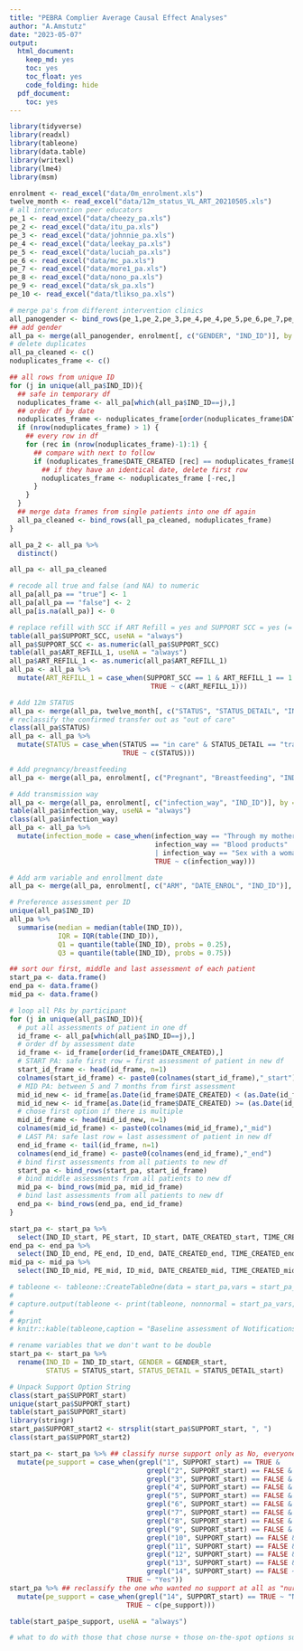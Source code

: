 ```yaml
---
title: "PEBRA Complier Average Causal Effect Analyses"
author: "A.Amstutz"
date: "2023-05-07"
output:
  html_document:
    keep_md: yes
    toc: yes
    toc_float: yes
    code_folding: hide
  pdf_document:
    toc: yes
---
```


```r
library(tidyverse)
library(readxl)
library(tableone)
library(data.table)
library(writexl)
library(lme4)
library(msm)

```

```r
enrolment <- read_excel("data/0m_enrolment.xls")
twelve_month <- read_excel("data/12m_status_VL_ART_20210505.xls")
# all intervention peer educators
pe_1 <- read_excel("data/cheezy_pa.xls")
pe_2 <- read_excel("data/itu_pa.xls")
pe_3 <- read_excel("data/johnnie_pa.xls")
pe_4 <- read_excel("data/leekay_pa.xls")
pe_5 <- read_excel("data/luciah_pa.xls")
pe_6 <- read_excel("data/mc_pa.xls")
pe_7 <- read_excel("data/more1_pa.xls")
pe_8 <- read_excel("data/nono_pa.xls")
pe_9 <- read_excel("data/sk_pa.xls")
pe_10 <- read_excel("data/tlikso_pa.xls")

```

```r
# merge pa's from different intervention clinics
all_panogender <- bind_rows(pe_1,pe_2,pe_3,pe_4,pe_4,pe_5,pe_6,pe_7,pe_8,pe_9,pe_10)
## add gender
all_pa <- merge(all_panogender, enrolment[, c("GENDER", "IND_ID")], by = "IND_ID")
# delete duplicates
all_pa_cleaned <- c()
noduplicates_frame <- c()

## all rows from unique ID
for (j in unique(all_pa$IND_ID)){
  ## safe in temporary df
  noduplicates_frame <- all_pa[which(all_pa$IND_ID==j),]
  ## order df by date
  noduplicates_frame <- noduplicates_frame[order(noduplicates_frame$DATE_CREATED),]
  if (nrow(noduplicates_frame) > 1) {
    ## every row in df
    for (rec in (nrow(noduplicates_frame)-1):1) {
      ## compare with next to follow
      if (noduplicates_frame$DATE_CREATED [rec] == noduplicates_frame$DATE_CREATED [rec+1]){
        ## if they have an identical date, delete first row
        noduplicates_frame <- noduplicates_frame [-rec,]
      }
    }
  }
  ## merge data frames from single patients into one df again
  all_pa_cleaned <- bind_rows(all_pa_cleaned, noduplicates_frame)
}

all_pa_2 <- all_pa %>% 
  distinct()

all_pa <- all_pa_cleaned

# recode all true and false (and NA) to numeric
all_pa[all_pa == "true"] <- 1
all_pa[all_pa == "false"] <- 2
all_pa[is.na(all_pa)] <- 0

# replace refill with SCC if ART Refill = yes and SUPPORT SCC = yes (= SCC wished and available)
table(all_pa$SUPPORT_SCC, useNA = "always")
all_pa$SUPPORT_SCC <- as.numeric(all_pa$SUPPORT_SCC)
table(all_pa$ART_REFILL_1, useNA = "always")
all_pa$ART_REFILL_1 <- as.numeric(all_pa$ART_REFILL_1)
all_pa <- all_pa %>%
  mutate(ART_REFILL_1 = case_when(SUPPORT_SCC == 1 & ART_REFILL_1 == 1 ~ 6,
                                   TRUE ~ c(ART_REFILL_1)))

# Add 12m STATUS
all_pa <- merge(all_pa, twelve_month[, c("STATUS", "STATUS_DETAIL", "IND_ID")], by = "IND_ID")
# reclassify the confirmed transfer out as "out of care"
class(all_pa$STATUS)
all_pa <- all_pa %>% 
  mutate(STATUS = case_when(STATUS == "in care" & STATUS_DETAIL == "transfer" ~ "out of care",
                            TRUE ~ c(STATUS)))

# Add pregnancy/breastfeeding
all_pa <- merge(all_pa, enrolment[, c("Pregnant", "Breastfeeding", "IND_ID")], by = "IND_ID")

# Add transmission way
all_pa <- merge(all_pa, enrolment[, c("infection_way", "IND_ID")], by = "IND_ID")
table(all_pa$infection_way, useNA = "always")
class(all_pa$infection_way)
all_pa <- all_pa %>% 
  mutate(infection_mode = case_when(infection_way == "Through my mother" ~ "vertical",
                                    infection_way == "Blood products" | infection_way == "Sex with a man" 
                                    | infection_way == "Sex with a woman" ~ "horizontal",
                                    TRUE ~ c(infection_way)))

```

```r
# Add arm variable and enrollment date
all_pa <- merge(all_pa, enrolment[, c("ARM", "DATE_ENROL", "IND_ID")], by = "IND_ID")

# Preference assessment per ID
unique(all_pa$IND_ID)
all_pa %>%
  summarise(median = median(table(IND_ID)),
            IQR = IQR(table(IND_ID)),
            Q1 = quantile(table(IND_ID), probs = 0.25),
            Q3 = quantile(table(IND_ID), probs = 0.75))

## sort our first, middle and last assessment of each patient
start_pa <- data.frame()
end_pa <- data.frame()
mid_pa <- data.frame()

# loop all PAs by participant
for (j in unique(all_pa$IND_ID)){
  # put all assessments of patient in one df
  id_frame <- all_pa[which(all_pa$IND_ID==j),]
  # order df by assessment date
  id_frame <- id_frame[order(id_frame$DATE_CREATED),]
  # START PA: safe first row = first assessment of patient in new df
  start_id_frame <- head(id_frame, n=1)
  colnames(start_id_frame) <- paste0(colnames(start_id_frame),"_start")
  # MID PA: between 5 and 7 months from first assessment
  mid_id_new <- id_frame[as.Date(id_frame$DATE_CREATED) < (as.Date(id_frame$DATE_CREATED[1]) + months(7)),]
  mid_id_new <- id_frame[as.Date(id_frame$DATE_CREATED) >= (as.Date(id_frame$DATE_CREATED[1]) + months(5)),]
  # chose first option if there is multiple
  mid_id_frame <- head(mid_id_new, n=1)
  colnames(mid_id_frame) <- paste0(colnames(mid_id_frame),"_mid")
  # LAST PA: safe last row = last assessment of patient in new df
  end_id_frame <- tail(id_frame, n=1)
  colnames(end_id_frame) <- paste0(colnames(end_id_frame),"_end")
  # bind first assessments from all patients to new df
  start_pa <- bind_rows(start_pa, start_id_frame)
  # bind middle assessments from all patients to new df
  mid_pa <- bind_rows(mid_pa, mid_id_frame)
  # bind last assessments from all patients to new df
  end_pa <- bind_rows(end_pa, end_id_frame)
}

start_pa <- start_pa %>% 
  select(IND_ID_start, PE_start, ID_start, DATE_CREATED_start, TIME_CREATED_start, DATE_ENROL_start, everything())
end_pa <- end_pa %>% 
  select(IND_ID_end, PE_end, ID_end, DATE_CREATED_end, TIME_CREATED_end, DATE_ENROL_end, everything())
mid_pa <- mid_pa %>% 
  select(IND_ID_mid, PE_mid, ID_mid, DATE_CREATED_mid, TIME_CREATED_mid, DATE_ENROL_mid, everything())

# tableone <- tableone::CreateTableOne(data = start_pa,vars = start_pa_vars[!start_pa_vars == "GENDER"],strata = "GENDER",includeNA = TRUE,test = FALSE,addOverall = TRUE)
# 
# capture.output(tableone <- print(tableone, nonnormal = start_pa_vars,catDigits = 1,SMD = TRUE,showAllLevels = TRUE,test = FALSE,printToggle = FALSE,missing = FALSE))
#
# #print
# knitr::kable(tableone,caption = "Baseline assessment of Notifications, missing values in categorical variables: NAs")

```

```r
# rename variables that we don't want to be double
start_pa <- start_pa %>% 
  rename(IND_ID = IND_ID_start, GENDER = GENDER_start, 
         STATUS = STATUS_start, STATUS_DETAIL = STATUS_DETAIL_start)

# Unpack Support Option String
class(start_pa$SUPPORT_start)
unique(start_pa$SUPPORT_start)
table(start_pa$SUPPORT_start)
library(stringr)
start_pa$SUPPORT_start2 <- strsplit(start_pa$SUPPORT_start, ", ")
class(start_pa$SUPPORT_start2)

start_pa <- start_pa %>% ## classify nurse support only as No, everyone else chose some pe support
  mutate(pe_support = case_when(grepl("1", SUPPORT_start) == TRUE & 
                                  grepl("2", SUPPORT_start) == FALSE & 
                                  grepl("3", SUPPORT_start) == FALSE &
                                  grepl("4", SUPPORT_start) == FALSE &
                                  grepl("5", SUPPORT_start) == FALSE &
                                  grepl("6", SUPPORT_start) == FALSE &
                                  grepl("7", SUPPORT_start) == FALSE &
                                  grepl("8", SUPPORT_start) == FALSE &
                                  grepl("9", SUPPORT_start) == FALSE &
                                  grepl("10", SUPPORT_start) == FALSE &
                                  grepl("11", SUPPORT_start) == FALSE &
                                  grepl("12", SUPPORT_start) == FALSE &
                                  grepl("13", SUPPORT_start) == FALSE &
                                  grepl("14", SUPPORT_start) == FALSE ~ "No",
                             TRUE ~ "Yes"))
start_pa %>% ## reclassify the one who wanted no support at all as "nurse support only" / "no PE support"
  mutate(pe_support = case_when(grepl("14", SUPPORT_start) == TRUE ~ "No",
                             TRUE ~ c(pe_support)))

table(start_pa$pe_support, useNA = "always")

# what to do with those that chose nurse + those on-the-spot options such as cds demo? -> for now leave them in PE support


```

